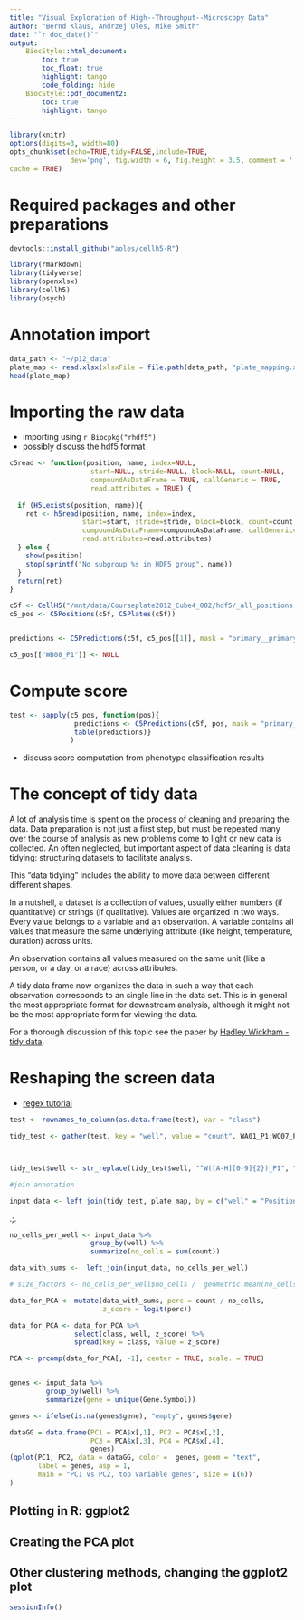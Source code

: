 ```yaml
---
title: "Visual Exploration of High--Throughput--Microscopy Data"
author: "Bernd Klaus, Andrzej Oles, Mike Smith"
date: "`r doc_date()`"
output: 
    BiocStyle::html_document:
        toc: true
        toc_float: true
        highlight: tango
        code_folding: hide
    BiocStyle::pdf_document2:
        toc: true
        highlight: tango
---
```



<!--
To compile this document
graphics.off();rm(list=ls());rmarkdown::render('Tutorial_Proteomics.Rmd');purl('Tutorial_Proteomics.Rmd')
pdf document
rmarkdown::render('Tutorial_Proteomics.Rmd', BiocStyle::pdf_document())
-->

```r
library(knitr)
options(digits=3, width=80)
opts_chunk$set(echo=TRUE,tidy=FALSE,include=TRUE,
               dev='png', fig.width = 6, fig.height = 3.5, comment = '  ', dpi = 300,
cache = TRUE)
```



# Required packages and other preparations

```r
devtools::install_github("aoles/cellh5-R")
```

```r
library(rmarkdown)
library(tidyverse)
library(openxlsx)
library(cellh5)
library(psych)
```



# Annotation import

```r
data_path <- "~/p12_data"
plate_map <- read.xlsx(xlsxFile = file.path(data_path, "plate_mapping.xlsx"))
head(plate_map)
```


# Importing the raw data

* importing using `r Biocpkg("rhdf5")`
* possibly discuss the hdf5 format

```r
c5read <- function(position, name, index=NULL,
                    start=NULL, stride=NULL, block=NULL, count=NULL,
                    compoundAsDataFrame = TRUE, callGeneric = TRUE,
                    read.attributes = TRUE) {
  
  if (H5Lexists(position, name)){
    ret <- h5read(position, name, index=index,
                  start=start, stride=stride, block=block, count=count,
                  compoundAsDataFrame=compoundAsDataFrame, callGeneric=callGeneric,
                  read.attributes=read.attributes)
  } else {
    show(position)
    stop(sprintf("No subgroup %s in HDF5 group", name))
  }
  return(ret)
}
```

```r
c5f <- CellH5("/mnt/data/Courseplate2012_Cube4_002/hdf5/_all_positions.ch5")
c5_pos <- C5Positions(c5f, C5Plates(c5f))


predictions <- C5Predictions(c5f, c5_pos[[1]], mask = "primary__primary3", as = "name")

c5_pos[["WB08_P1"]] <- NULL

```


# Compute score

```r

test <- sapply(c5_pos, function(pos){
                predictions <- C5Predictions(c5f, pos, mask = "primary__primary3", as = "name")
                table(predictions)}
               )                     


```


* discuss score computation from phenotype classification results


# The concept of tidy data
A lot of analysis time is spent on the process of cleaning and preparing
the data. Data preparation is not just a first step, but must be
repeated many over the course of analysis as new problems come to light or new data is
collected. An often neglected, but important aspect of data cleaning is
data tidying: structuring datasets to facilitate analysis.


This "data tidying" includes the ability to move
data between different different shapes.


In a nutshell, a  dataset is a collection of values, usually either numbers
(if quantitative) or
strings (if qualitative). Values are organized in two ways. Every value belongs to a
variable and an observation. A variable contains all values that measure the same
underlying attribute (like height, temperature, duration) across units.

An observation contains all values measured on the same unit (like a person, or a day,
or a race) across attributes.

A tidy data frame now organizes the data in such a way that
each observation corresponds to an single line in the data set.
This is in general the most appropriate format for downstream analysis, although
it might not be the most appropriate form for viewing the data.

For a thorough discussion of this topic see the paper by
[Hadley Wickham - tidy data](\href{http://www.jstatsoft.org/v59/i10/paper).


# Reshaping the screen data

* [regex tutorial](http://www.zytrax.com/tech/web/regex.htm)


```r


test <- rownames_to_column(as.data.frame(test), var = "class")

tidy_test <- gather(test, key = "well", value = "count", WA01_P1:WC07_P1)



tidy_test$well <- str_replace(tidy_test$well, "^W([A-H][0-9]{2})_P1", "\\1_01")

#join annotation

input_data <- left_join(tidy_test, plate_map, by = c("well" = "Position"))


```

.;.
```r

no_cells_per_well <- input_data %>%
                    group_by(well) %>%
                    summarize(no_cells = sum(count))

data_with_sums <-  left_join(input_data, no_cells_per_well)

# size_factors <- no_cells_per_well$no_cells /  geometric.mean(no_cells_per_well$no_cells)          

data_for_PCA <- mutate(data_with_sums, perc = count / no_cells, 
                       z_score = logit(perc))

data_for_PCA <- data_for_PCA %>% 
                select(class, well, z_score) %>%
                spread(key = class, value = z_score)

PCA <- prcomp(data_for_PCA[, -1], center = TRUE, scale. = TRUE)


genes <- input_data %>%
         group_by(well) %>%
         summarize(gene = unique(Gene.Symbol))

genes <- ifelse(is.na(genes$gene), "empty", genes$gene)

dataGG = data.frame(PC1 = PCA$x[,1], PC2 = PCA$x[,2],
                    PC3 = PCA$x[,3], PC4 = PCA$x[,4],
                    genes)
(qplot(PC1, PC2, data = dataGG, color =  genes, geom = "text",
       label = genes, asp = 1,
       main = "PC1 vs PC2, top variable genes", size = I(6))
)

```



## Plotting in R: ggplot2

## Creating the PCA plot

## Other clustering methods, changing the ggplot2 plot



```r
sessionInfo()
```




